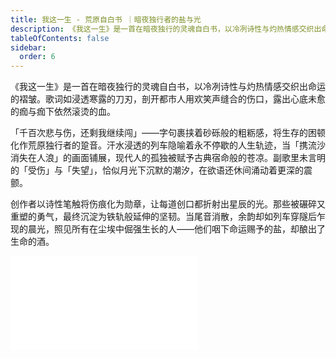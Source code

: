 ```yaml
---
title: 我这一生 - 荒原自白书 ｜暗夜独行者的盐与光
description: 《我这一生》是一首在暗夜独行的灵魂自白书，以冷冽诗性与灼热情感交织出命运的褶皱。歌词如浸透寒露的刀刃，剖开都市人用欢笑声缝合的伤口，露出心底未愈的痂与痂下依然滚烫的血。
tableOfContents: false
sidebar:
  order: 6
---
```


《我这一生》是一首在暗夜独行的灵魂自白书，以冷冽诗性与灼热情感交织出命运的褶皱。歌词如浸透寒露的刀刃，剖开都市人用欢笑声缝合的伤口，露出心底未愈的痂与痂下依然滚烫的血。

「千百次悲与伤，还剩我继续闯」——字句裹挟着砂砾般的粗粝感，将生存的困顿化作荒原独行者的跫音。汗水浸透的列车隐喻着永不停歇的人生轨迹，当「携流沙消失在人浪」的画面铺展，现代人的孤独被赋予古典宿命般的苍凉。副歌里未言明的「受伤」与「失望」，恰似月光下沉默的潮汐，在欲语还休间涌动着更深的震颤。

创作者以诗性笔触将伤痕化为勋章，让每道创口都折射出星辰的光。那些被碾碎又重塑的勇气，最终沉淀为铁轨般延伸的坚韧。当尾音消散，余韵却如列车穿隧后乍现的晨光，照见所有在尘埃中倔强生长的人——他们咽下命运赐予的盐，却酿出了生命的酒。

<iframe class="bili-video" src="//player.bilibili.com/player.html?isOutside=true&aid=114382293963336&bvid=BV1uP59znE96&cid=29556999249&p=1" scrolling="no" border="0" frameborder="no" framespacing="0" allowfullscreen="true"></iframe>